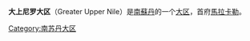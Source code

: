 {{Infobox settlement
|name                   = 大上尼罗大区
|native_name            =
|other_name             =
|nickname               =
|motto                  =
|settlement_type        = [[南苏丹行政区划|大区]]
|image_skyline          = 
|imagesize              =
|image_caption          = 
|image_flag             = 
|image_seal             =
|image_shield           =
|image_map              = Greater Upper Nile in South Sudan 2015.svg
|mapsize                =
|map_caption            = 大上尼罗大区在南苏丹的位置
|subdivision_type       = 国家
|subdivision_name       = {{flag|South Sudan}}
|subdivision_type1      = 
|subdivision_name1      = 
|subdivision_type2      = 
|subdivision_name2      = 
|seat_type              = 首府
|seat                   = [[馬拉卡勒|馬拉卡勒]]
|government_type        =
|leader_title           = [[Southern_Sudan_state_governors|Governor]] 
|leader_name            = 
|established_title      =
|established_date       =
|area_magnitude         =
|area_total_km2         = 236208
|population_as_of       = 2014年估计
|population_note        =
|population_total       = 4119700
|population_density_km2 = auto
|timezone               = [[東非時間|EAT]]
|utc_offset             = +3
|coordinates            = {{coord|10|30|N|32|30|E|region:SD|display=inline,title}}
|elevation_m            =
|elevation_ft           =
|postal_code_type       =
|postal_code            =
|area_code              =
|website                =
|footnotes              =
}}
'''大上尼罗大区'''（Greater Upper Nile）是[[南蘇丹|南蘇丹]]的一个[[南苏丹行政区划|大区]]，首府[[馬拉卡勒|馬拉卡勒]]。

[[Category:南苏丹大区|Category:南苏丹大区]]